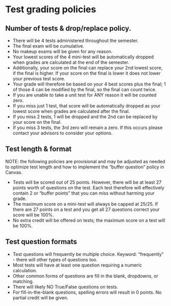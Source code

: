 # Test grading policies

## Number of tests & drop/replace policy.

* There will be 4 tests administered throughout the semester. 
* The final exam will be cumulative.
* No makeup exams will be given for any reason.
* Your lowest scores of the  4 mini-test will be automatically dropped when grades are calculated at the end of the semester.  
* Additionally, your score on the final can replace your 2nd lowest score, if the final is higher.  If your score on the final is lower it does not lower your previous test score.
* Your grade will therefore be based on your 4 best scores plus the final; 1 of those 4 can be modified by the final, so the final can count twice.
* If you are unable to take a unit test for ANY reason it will be counted zero.
* If you miss just 1 test, that score will be automatically dropped as your lowest score when grades are calculated after the final.
* If you miss 2 tests, 1 will be dropped and the 2nd can be replaced by your score on the final.
* If you miss 3 tests, the 3rd zero will remain a zero.  If this occurs please contact your advisors to consider your options.
 

## Test length & format

NOTE: the following policies are provisional and may be adjusted as needed to optimize test length and how to implement the "buffer question" policy in Canvas.

* Tests will be scored out of 25 points.   However, there will be at least 27 points worth of questions on the test.  Each test therefore will effectively contain 2 or "buffer points" that you can miss without harming your grade. 
* The maximum score on a mini-test will always be capped at 25/25. If there are 27 points on a test and you get all 27 questions correct your score will be 100%. 
* No extra credit will be offered on tests; the maximum score on a test will be 100%.
 

## Test question formats

* Test questions will frequently be multiple choice.  Keyword: "frequently" - there will other types of questions too.
* Most tests will have at least one question requiring a numeric calculation.  
* Other common forms of questions are fill in the blank, dropdowns, or matching. 
* There will likely NO True/False questions on tests.
* For fill-in-the-blank questions, spelling errors will result in 0 points.  No partial credit will be given.